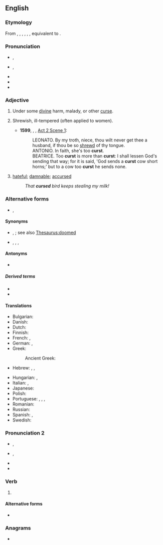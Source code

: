 {{also|cursèd}}
==English==

===Etymology===
From {{inh|en|enm|cursed}}, {{m|enm|cursd}}, {{m|enm|curst}}, {{m|enm|corsed}}, {{m|enm|curset}}, {{m|enm|cursyd}}, equivalent to {{suffix|en|curse|ed}}.

===Pronunciation===
* {{a|UK}} {{enPR|kûrsʹĭd|kûrst}}, {{IPA|/ˈkɜːsɪd/|/kɜːst/|lang=en}}
* {{a|US}} {{enPR|kûrsʹĭd|kûrst}}, {{IPA|/ˈkɝsɪd/|/kɝst/|[ˈkʰɝsɪ̈d]|[kʰɝst]|lang=en}}
* {{audio|En-us-cursed.ogg|Audio (US)|lang=en}}
* {{rhymes|ɜː(ɹ)sɪd|ɜː(ɹ)st|lang=en}}
* {{hyphenation|cursed|lang=en}}

===Adjective===
{{en-adj}}

# Under some [[divine]] harm, malady, or other [[curse]].
# {{lb|en|obsolete}} Shrewish, ill-tempered (often applied to women).
#* '''1599''', {{w|William Shakespeare}}, ''{{w|Much Ado About Nothing}}'', [[s:Much Ado About Nothing (Shakespeare)|Act 2 Scene 1]]:
#*: LEONATO. By my troth, niece, thou wilt never get thee a husband, if thou be so [[shrewd]] of thy tongue.
#*: ANTONIO. In faith, she's too '''curst'''.
#*: BEATRICE. Too '''curst''' is more than '''curst''': I shall lessen God's sending that way; for it is said, 'God sends a '''curst''' cow short horns;' but to a cow too '''curst''' he sends none.
# [[hateful]]; [[damnable]]; [[accursed]]
#: ''That '''cursed''' bird keeps stealing my milk!''

===Alternative forms===
* {{l|en|cursèd}}, {{l|en|curséd}} {{qualifier|poetic}}

====Synonyms====
* {{sense|having some sort of divine harm}} {{l|en|accursed}}, {{l|en|cussed}} {{q|US slang}}; see also [[Thesaurus:doomed]]
* {{sense|shrewish}} {{l|en|harpyish}}, {{l|en|harpylike}}, {{l|en|shrewish}}, {{l|en|shrewlike}}

====Antonyms====
* {{sense|having some sort of divine harm}} {{l|en|blessed}}

=====Derived terms=====
* {{l|en|cursedly}}
* {{l|en|cursedness}}

====Translations====
{{trans-top|having some sort of divine harm}}
* Bulgarian: {{t+|bg|прокълнат}}
* Danish: {{t|da|forbandet}}
* Dutch: {{t+|nl|vervloekt}}
* Finnish: {{t+|fi|kirottu}}
* French: {{t+|fr|maudit|m}}, {{t+|fr|maudite|f}}
* German: {{t+|de|verflucht}}, {{t+|de|verwünscht}}
* Greek: {{t+|el|καταραμένος|m}}
*: Ancient Greek: {{t|grc|κατάρατος}}
* Hebrew: {{t|he|מקולל|m|tr=mequlal}}, {{t|he|מקוללת|f|tr=mequlelet}}, {{t+|he|אָרוּר|m|tr=arúr}}
{{trans-mid}}
* Hungarian: {{t+|hu|átkozott}}, {{t+|hu|elátkozott}}
* Italian: {{t+|it|maledetto|m}}, {{t+|it|maledetta|f}}
* Japanese: {{t|ja|呪われた|tr=のろわれた, norowareta}}
* Polish: {{t+|pl|przeklęty}}
* Portuguese: {{t+|pt|amaldiçoado|m}}, {{t|pt|amaldiçoada|f}}, {{t+|pt|maldito|m}}, {{t+|pt|maldita|f}}
* Romanian: {{t+|ro|blestemat}}
* Russian: {{t+|ru|проклятый}}
* Spanish: {{t+|es|maldito|m}}, {{t+|es|maldita|f}}
* Swedish: {{t+|sv|förbannad}}
{{trans-bottom}}

===Pronunciation 2===
* {{a|UK}} {{enPR|kûrst}}, {{IPA|/kɜːst/|lang=en}}
* {{a|US}} {{enPR|kûrst}}, {{IPA|/kɝst/|[kʰɝst]|lang=en}}
* {{rhymes|ɜː(ɹ)st|lang=en}}
* {{hyphenation|cursed|lang=en}}

===Verb===
{{head|en|verb form}}

# {{en-past of|curse}}

====Alternative forms====
* {{l|en|curst}} {{qualifier|archaic}}

{{catlangname|en|terms with unexpected syllabic -ed}}

===Anagrams===
* {{anagrams|en|a=cdersu|crudes}}